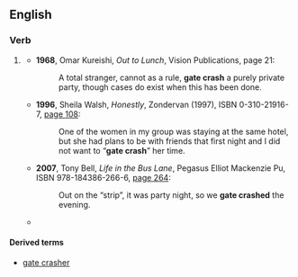 {{also|gatecrash|gate-crash}}
==English==

===Verb===
{{en-verb|head=[[gate]] [[crash]]|es}}

# {{label|en|very|rare}} {{alternative form of|gatecrash|lang=en}}
#* '''1968''', Omar Kureishi, ''Out to Lunch'', Vision Publications, page 21:
#*: A total stranger, cannot as a rule, '''gate crash''' a purely private party, though cases do exist when this has been done.
#* '''1996''', Sheila Walsh, ''Honestly'', Zondervan (1997), ISBN 0-310-21916-7, [http://books.google.com/books?id=hF1FINhA_B4C&pg=PA108&dq=gate+crash page 108]:
#*: One of the women in my group was staying at the same hotel, but she had plans to be with friends that first night and I did not want to “'''gate crash'''” her time.
#* '''2007''', Tony Bell, ''Life in the Bus Lane'', Pegasus Elliot Mackenzie Pu, ISBN 978-184386-266-6, [http://books.google.com/books?id=waKYfWTPvVIC&pg=PA264&dq=gate-crashed page 264]:
#*: Out on the “strip”, it was party night, so we '''gate crashed''' the evening.
#* {{quote-book|passage=It was 1936 when the twenty-year-old "Ruffles" Johns announced to the press that he was going to attempt the biggest gate crash of his young career.|year=1970|author=Miles Wolff|title=Lunch at the five and ten: the Greensboro sit-ins: a contemporary history, page 24}}

====Derived terms====
* [[gate crasher]]